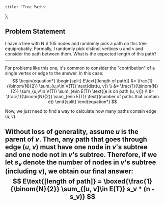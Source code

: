     title: 'Tree Paths'
};

## Problem Statement
I have a tree with N ≤ 105 nodes and randomly pick a path on this tree equiprobably. Formally, I randomly pick distinct vertices u and v and consider the path between them. What is the expected length of this path?

---

For problems like this one, it's common to consider the "contribution" of a single vertex or edge to the answer. In this case:
$$
\begin{equation*}
\begin{split}
E\text{[length of path]}    &= \frac{1}{\binom{N}{2}} \sum_{u,v\in V(T)} \text{dist(u, v)} \\
                            &= \frac{1}{\binom{N}{2}} \sum_{u,v\in V(T)} \sum_{e\in E(T)} \text{[e is on path (u, v)]} \\
                            &= \frac{1}{\binom{N}{2}} \sum_{e\in E(T)} \text{(number of paths that contain e)}
\end{split}
\end{equation*}
$$

Now, we just need to find a way to calculate how many paths contain edge $(u, v)$.

Without loss of generality, assume $u$ is the parent of $v$. Then, any path that goes through edge $(u, v)$ must have one node in $v$'s subtree and one node not in $v$'s subtree. Therefore, if we let $s_v$ denote the number of nodes in $v$'s subtree (including v), we obtain our final answer:
$$
E\text{[length of path]} = \boxed{\frac{1}{\binom{N}{2}} \sum_{[u, v]\in E(T)} s_v * (n - s_v)}
$$
---